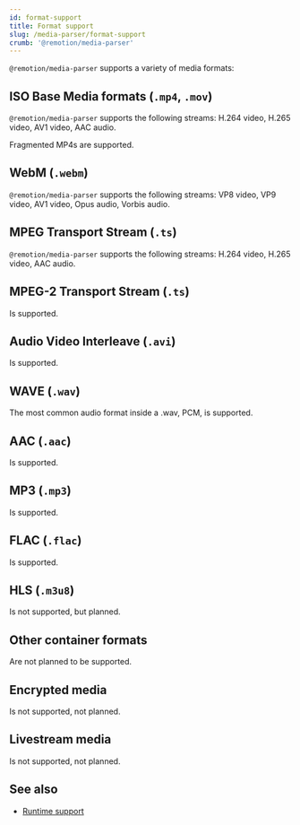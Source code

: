 ```yaml
---
id: format-support
title: Format support
slug: /media-parser/format-support
crumb: '@remotion/media-parser'
---
```


`@remotion/media-parser` supports a variety of media formats:

## ISO Base Media formats (`.mp4`, `.mov`)

`@remotion/media-parser` supports the following streams: H.264 video, H.265 video, AV1 video, AAC audio.

Fragmented MP4s are supported.

## WebM (`.webm`)

`@remotion/media-parser` supports the following streams: VP8 video, VP9 video, AV1 video, Opus audio, Vorbis audio.

## MPEG Transport Stream (`.ts`)

`@remotion/media-parser` supports the following streams: H.264 video, H.265 video, AAC audio.

## MPEG-2 Transport Stream (`.ts`)

Is supported.

## Audio Video Interleave (`.avi`)

Is supported.

## WAVE (`.wav`)

The most common audio format inside a .wav, PCM, is supported.

## AAC (`.aac`)

Is supported.

## MP3 (`.mp3`)

Is supported.

## FLAC (`.flac`)

Is supported.

## HLS (`.m3u8`)

Is not supported, but planned.

## Other container formats

Are not planned to be supported.

## Encrypted media

Is not supported, not planned.

## Livestream media

Is not supported, not planned.

## See also

- [Runtime support](/docs/media-parser/runtime-support)

